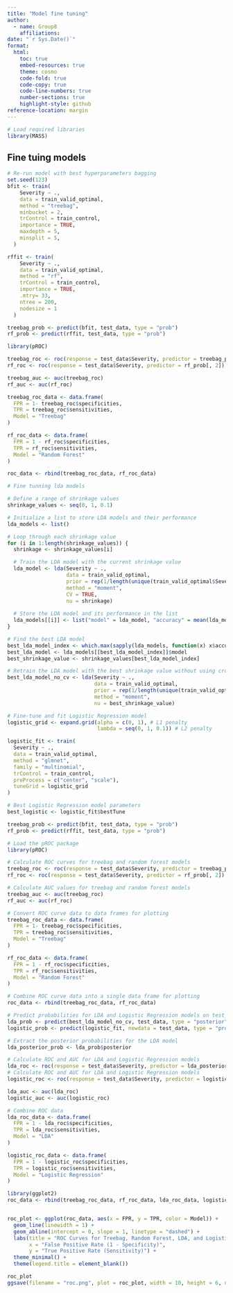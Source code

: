 ```yaml
---
title: "Model fine tuning"
author:
  - name: Group8
    affiliations:
date: "`r Sys.Date()`"
format: 
  html:
    toc: true
    embed-resources: true
    theme: cosmo
    code-fold: true
    code-copy: true
    code-line-numbers: true
    number-sections: true
    highlight-style: github
reference-location: margin
---
```


```r
# Load required libraries
library(MASS)
```

## Fine tuing models
```r
# Re-run model with best hyperparameters bagging
set.seed(123)
bfit <- train(
    Severity ~ ., 
    data = train_valid_optimal, 
    method = "treebag",
    minbucket = 2,
    trControl = train_control,
    importance = TRUE,
    maxdepth = 5,
    minsplit = 5,
  )
```

```r
rffit <- train(
    Severity ~ ., 
    data = train_valid_optimal, 
    method = "rf",
    trControl = train_control,
    importance = TRUE,
    .mtry= 33,
    ntree = 200,
    nodesize = 1
  )
```

```r
treebag_prob <- predict(bfit, test_data, type = "prob")
rf_prob <- predict(rffit, test_data, type = "prob")

library(pROC)

treebag_roc <- roc(response = test_data$Severity, predictor = treebag_prob[, 2])
rf_roc <- roc(response = test_data$Severity, predictor = rf_prob[, 2])

treebag_auc <- auc(treebag_roc)
rf_auc <- auc(rf_roc)

treebag_roc_data <- data.frame(
  FPR = 1- treebag_roc$specificities,
  TPR = treebag_roc$sensitivities,
  Model = "Treebag"
)

rf_roc_data <- data.frame(
  FPR = 1 - rf_roc$specificities,
  TPR = rf_roc$sensitivities,
  Model = "Random Forest"
)

roc_data <- rbind(treebag_roc_data, rf_roc_data)

```

```r
# Fine tunning lda models

# Define a range of shrinkage values
shrinkage_values <- seq(0, 1, 0.1)

# Initialize a list to store LDA models and their performance
lda_models <- list()

# Loop through each shrinkage value
for (i in 1:length(shrinkage_values)) {
  shrinkage <- shrinkage_values[i]

  # Train the LDA model with the current shrinkage value
  lda_model <- lda(Severity ~ ., 
                   data = train_valid_optimal, 
                   prior = rep(1/length(unique(train_valid_optimal$Severity)), length(unique(train_valid_optimal$Severity))),
                   method = "moment",
                   CV = TRUE,
                   nu = shrinkage)
  
  # Store the LDA model and its performance in the list
  lda_models[[i]] <- list("model" = lda_model, "accuracy" = mean(lda_model$class == train_valid_optimal$Severity))
}

# Find the best LDA model
best_lda_model_index <- which.max(sapply(lda_models, function(x) x$accuracy))
best_lda_model <- lda_models[[best_lda_model_index]]$model
best_shrinkage_value <- shrinkage_values[best_lda_model_index]

```

```r
# Retrain the LDA model with the best shrinkage value without using cross-validation
best_lda_model_no_cv <- lda(Severity ~ ., 
                            data = train_valid_optimal, 
                            prior = rep(1/length(unique(train_valid_optimal$Severity)), length(unique(train_valid_optimal$Severity))),
                            method = "moment",
                            nu = best_shrinkage_value)

```

```r
# Fine-tune and fit Logistic Regression model
logistic_grid <- expand.grid(alpha = c(0, 1), # L1 penalty
                             lambda = seq(0, 1, 0.1)) # L2 penalty

logistic_fit <- train(
  Severity ~ ., 
  data = train_valid_optimal, 
  method = "glmnet",
  family = "multinomial",
  trControl = train_control,
  preProcess = c("center", "scale"),
  tuneGrid = logistic_grid
)

# Best Logistic Regression model parameters
best_logistic <- logistic_fit$bestTune
```

```r
treebag_prob <- predict(bfit, test_data, type = "prob")
rf_prob <- predict(rffit, test_data, type = "prob")

# Load the pROC package
library(pROC)

# Calculate ROC curves for treebag and random forest models
treebag_roc <- roc(response = test_data$Severity, predictor = treebag_prob[, 2])
rf_roc <- roc(response = test_data$Severity, predictor = rf_prob[, 2])

# Calculate AUC values for treebag and random forest models
treebag_auc <- auc(treebag_roc)
rf_auc <- auc(rf_roc)

# Convert ROC curve data to data frames for plotting
treebag_roc_data <- data.frame(
  FPR = 1- treebag_roc$specificities,
  TPR = treebag_roc$sensitivities,
  Model = "Treebag"
)

rf_roc_data <- data.frame(
  FPR = 1 - rf_roc$specificities,
  TPR = rf_roc$sensitivities,
  Model = "Random Forest"
)

# Combine ROC curve data into a single data frame for plotting
roc_data <- rbind(treebag_roc_data, rf_roc_data)

```


```r
# Predict probabilities for LDA and Logistic Regression models on test_data
lda_prob <- predict(best_lda_model_no_cv, test_data, type = "posterior")
logistic_prob <- predict(logistic_fit, newdata = test_data, type = "prob")
```


```r
# Extract the posterior probabilities for the LDA model
lda_posterior_prob <- lda_prob$posterior

# Calculate ROC and AUC for LDA and Logistic Regression models
lda_roc <- roc(response = test_data$Severity, predictor = lda_posterior_prob[, 2])
# Calculate ROC and AUC for LDA and Logistic Regression models
logistic_roc <- roc(response = test_data$Severity, predictor = logistic_prob[, 2])

lda_auc <- auc(lda_roc)
logistic_auc <- auc(logistic_roc)
```

```r
# Combine ROC data
lda_roc_data <- data.frame(
  FPR = 1 - lda_roc$specificities,
  TPR = lda_roc$sensitivities,
  Model = "LDA"
)

logistic_roc_data <- data.frame(
  FPR = 1 - logistic_roc$specificities,
  TPR = logistic_roc$sensitivities,
  Model = "Logistic Regression"
)
```

```r
library(ggplot2)
roc_data <- rbind(treebag_roc_data, rf_roc_data, lda_roc_data, logistic_roc_data)


roc_plot <- ggplot(roc_data, aes(x = FPR, y = TPR, color = Model)) +
  geom_line(linewidth = 1) +
  geom_abline(intercept = 0, slope = 1, linetype = "dashed") +
  labs(title = "ROC Curves for Treebag, Random Forest, LDA, and Logistic Regression Models",
       x = "False Positive Rate (1 - Specificity)",
       y = "True Positive Rate (Sensitivity)") +
  theme_minimal() +
  theme(legend.title = element_blank())

roc_plot
ggsave(filename = "roc.png", plot = roc_plot, width = 10, height = 6, units = "in", dpi = 300)
```